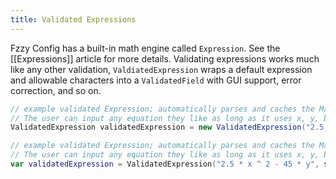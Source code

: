 ```yaml
---
title: Validated Expressions
---
```


Fzzy Config has a built-in math engine called `Expression`. See the [[Expressions]] article for more details. Validating expressions works much like any other validation, `ValdiatedExpression` wraps a default expression and allowable characters into a `ValidatedField` with GUI support, error correction, and so on.

<CodeTabs>

```java !!tabs Java
// example validated Expression; automatically parses and caches the Math Expression input in string form.
// The user can input any equation they like as long as it uses x, y, both, or neither expected variables passed in the set
ValidatedExpression validatedExpression = new ValidatedExpression("2.5 * x ^ 2 - 45 * y", Set.of('x', 'y'));
```

```kotlin !!tabs Kotlin
// example validated Expression; automatically parses and caches the Math Expression input in string form.
// The user can input any equation they like as long as it uses x, y, both, or neither expected variables passed in the set
var validatedExpression = ValidatedExpression("2.5 * x ^ 2 - 45 * y", setOf('x', 'y'))
```

</CodeTabs>
